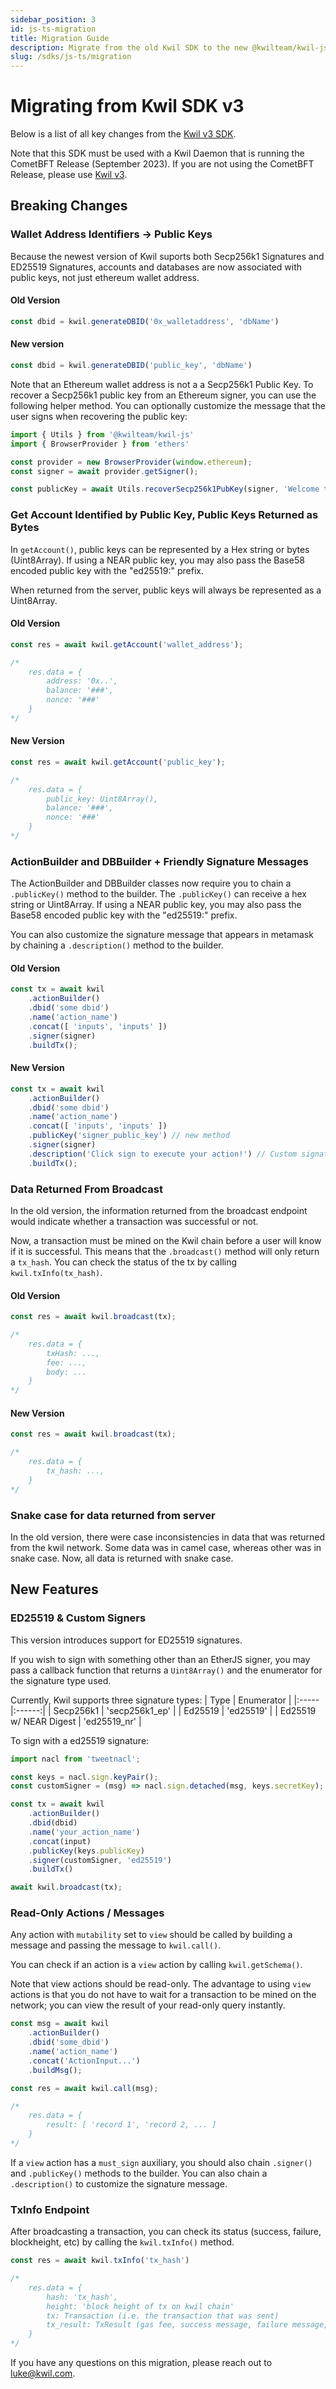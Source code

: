 ```yaml
---
sidebar_position: 3
id: js-ts-migration
title: Migration Guide
description: Migrate from the old Kwil SDK to the new @kwilteam/kwil-js SDK.
slug: /sdks/js-ts/migration
---
```


# Migrating from Kwil SDK v3

Below is a list of all key changes from the [Kwil v3 SDK](https://www.npmjs.com/package/kwil).

Note that this SDK must be used with a Kwil Daemon that is running the CometBFT Release (September 2023). If you are not using the CometBFT Release, please use [Kwil v3](https://www.npmjs.com/package/kwil).

## Breaking Changes

### Wallet Address Identifiers -> Public Keys

Because the newest version of Kwil suports both Secp256k1 Signatures and ED25519 Signatures, accounts and databases are now associated with public keys, not just ethereum wallet address.

#### Old Version

```javascript
const dbid = kwil.generateDBID('0x_walletaddress', 'dbName')
```

#### New version

```javascript
const dbid = kwil.generateDBID('public_key', 'dbName')
```

Note that an Ethereum wallet address is not a a Secp256k1 Public Key. To recover a Secp256k1 public key from an Ethereum signer, you can use the following helper method. You can optionally customize the message that the user signs when recovering the public key:

```javascript
import { Utils } from '@kwilteam/kwil-js'
import { BrowserProvider } from 'ethers'

const provider = new BrowserProvider(window.ethereum);
const signer = await provider.getSigner();

const publicKey = await Utils.recoverSecp256k1PubKey(signer, 'Welcome to our app! Sign this message to reveal your public key.');
```

### Get Account Identified by Public Key, Public Keys Returned as Bytes

In `getAccount()`, public keys can be represented by a Hex string or bytes (Uint8Array). If using a NEAR public key, you may also pass the Base58 encoded public key with the "ed25519:" prefix.

When returned from the server, public keys will always be represented as a Uint8Array.

#### Old Version

```javascript
const res = await kwil.getAccount('wallet_address');

/*
    res.data = {
        address: '0x..',
        balance: '###',
        nonce: '###'
    }
*/
```

#### New Version

```javascript
const res = await kwil.getAccount('public_key');

/*
    res.data = {
        public_key: Uint8Array(),
        balance: '###',
        nonce: '###'
    }
*/

```

### ActionBuilder and DBBuilder + Friendly Signature Messages

The ActionBuilder and DBBuilder classes now require you to chain a `.publicKey()` method to the builder. The `.publicKey()` can receive a hex string or Uint8Array. If using a NEAR public key, you may also pass the Base58 encoded public key with the "ed25519:" prefix.

You can also customize the signature message that appears in metamask by chaining a `.description()` method to the builder.

#### Old Version

```javascript
const tx = await kwil
    .actionBuilder()
    .dbid('some dbid')
    .name('action_name')
    .concat([ 'inputs', 'inputs' ])
    .signer(signer)
    .buildTx();
```

#### New Version

```javascript
const tx = await kwil
    .actionBuilder()
    .dbid('some dbid')
    .name('action_name')
    .concat([ 'inputs', 'inputs' ])
    .publicKey('signer_public_key') // new method
    .signer(signer)
    .description('Click sign to execute your action!') // Custom signature message.
    .buildTx();
```

### Data Returned From Broadcast

In the old version, the information returned from the broadcast endpoint would indicate whether a transaction was successful or not.

Now, a transaction must be mined on the Kwil chain before a user will know if it is successful. This means that the `.broadcast()` method will only return a `tx_hash`. You can check the status of the tx by calling `kwil.txInfo(tx_hash)`.

#### Old Version

```javascript
const res = await kwil.broadcast(tx);

/*
    res.data = {
        txHash: ...,
        fee: ...,
        body: ...
    }
*/
```

#### New Version

```javascript
const res = await kwil.broadcast(tx);

/*
    res.data = {
        tx_hash: ...,
    }
*/
```

### Snake case for data returned from server

In the old version, there were case inconsistencies in data that was returned from the kwil network. Some data was in camel case, whereas other was in snake case. Now, all data is returned with snake case.

## New Features

### ED25519 & Custom Signers

This version introduces support for ED25519 signatures.

If you wish to sign with something other than an EtherJS signer, you may pass a callback function that returns a `Uint8Array()` and the enumerator for the signature type used.

Currently, Kwil supports three signature types:
| Type  | Enumerator |
|:----- |:------:|
| Secp256k1  | 'secp256k1_ep'     |
| Ed25519    | 'ed25519'     |
| Ed25519 w/ NEAR Digest | 'ed25519_nr' |

To sign with a ed25519 signature:

```javascript
import nacl from 'tweetnacl';

const keys = nacl.sign.keyPair();
const customSigner = (msg) => nacl.sign.detached(msg, keys.secretKey);

const tx = await kwil
    .actionBuilder()
    .dbid(dbid)
    .name('your_action_name')
    .concat(input)
    .publicKey(keys.publicKey)
    .signer(customSigner, 'ed25519')
    .buildTx()

await kwil.broadcast(tx);
```

### Read-Only Actions / Messages

Any action with `mutability` set to `view` should be called by building a message and passing the message to `kwil.call()`.

You can check if an action is a `view` action by calling `kwil.getSchema()`.

Note that view actions should be read-only. The advantage to using `view` actions is that you do not have to wait for a transaction to be mined on the network; you can view the result of your read-only query instantly.

```javascript
const msg = await kwil
    .actionBuilder()
    .dbid('some_dbid')
    .name('action_name')
    .concat('ActionInput...')
    .buildMsg();

const res = await kwil.call(msg);

/*
    res.data = {
        result: [ 'record 1', 'record 2, ... ]
    }
*/
```

If a `view` action has a `must_sign` auxiliary, you should also chain `.signer()` and `.publicKey()` methods to the builder. You can also chain a `.description()` to customize the signature message.

### TxInfo Endpoint

After broadcasting a transaction, you can check its status (success, failure, blockheight, etc) by calling the `kwil.txInfo()` method.

```javascript
const res = await kwil.txInfo('tx_hash')

/*
    res.data = {
        hash: 'tx_hash',
        height: 'block height of tx on kwil chain'
        tx: Transaction (i.e. the transaction that was sent)
        tx_result: TxResult (gas fee, success message, failure message, etc.)
    }
*/
```

If you have any questions on this migration, please reach out to luke@kwil.com.
